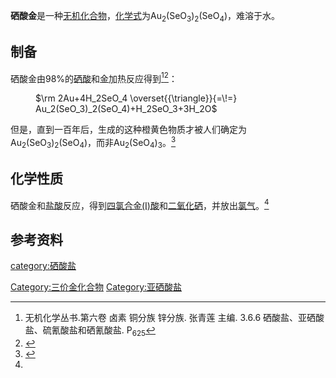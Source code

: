 {{chembox
| Name = 硒酸金
| ImageFile=Au_selenite_selenate.png
| IUPACName = 硒(IV,VI)酸金(III)
| OtherNames = 
| Section1 = {{Chembox Identifiers
| SMILES = 
| CASNo = 773127-95-0
| CASNo_Ref = {{cascite|correct|CAS}}
| ChemSpiderID = 
| RTECS = 
  }}
| Section2 = {{Chembox Properties
| Formula =  Au<sub>2</sub>(SeO<sub>3</sub>)<sub>2</sub>(SeO<sub>4</sub>)
| MolarMass = 
| Appearance = 金黄色结晶
| Density =
| Solubility = 难溶
| MeltingPt = 
| BoilingPt = 
| pKa = 
| RefractIndex = 
  }}
| Section3 = {{Chembox Structure
| MolShape = 
| CrystalStruct =
| Dipole =
  }}
| Section7 = {{Chembox Hazards
| ExternalMSDS =
| MainHazards = 
| NFPA-H = 
| NFPA-R =  | Other=
| NFPA-F = 
| RPhrases = 
| SPhrases = 
  }}
| Section8 = {{Chembox Related
| OtherAnions = [[亚硒酸金|亚硒酸金]]
| OtherCations = [[硒酸铜|硒酸铜]]<br />[[硒酸银|硒酸银]]
| OtherCpds = 
  }}
}}
'''硒酸金'''是一种[[无机化合物|无机化合物]]，[[化学式|化学式]]为Au<sub>2</sub>(SeO<sub>3</sub>)<sub>2</sub>(SeO<sub>4</sub>)，难溶于水。

==制备==
硒酸金由98%的[[硒酸|硒酸]]和[[金|金]]加热反应得到<ref name=wjhxcs6>无机化学丛书.第六卷 卤素 铜分族 锌分族. 张青莲 主编. 3.6.6 硒酸盐、亚硒酸盐、硫氰酸盐和硒氰酸盐. P<sub>625</sub></ref><ref name="Lenher 1902 pp. 354–355">{{cite journal | last=Lenher | first=Victor | title=ACTION OF SELENIC ACID ON GOLD.1 | journal=Journal of the American Chemical Society | publisher=American Chemical Society (ACS) | volume=24 | issue=4 | year=1902 | issn=0002-7863 | doi=10.1021/ja02018a005 | pages=354–355}}</ref>：
: <math>\rm 2Au+4H_2SeO_4 \overset{{\triangle}}{=\!=} Au_2(SeO_3)_2(SeO_4)+H_2SeO_3+3H_2O</math>

但是，直到一百年后，生成的这种橙黄色物质才被人们确定为Au<sub>2</sub>(SeO<sub>3</sub>)<sub>2</sub>(SeO<sub>4</sub>)，而非Au<sub>2</sub>(SeO<sub>4</sub>)<sub>3</sub>。<ref name="Wickleder Büchner Wickleder el Sheik 2004 pp. 5860–5864">{{cite journal | last=Wickleder | first=Mathias S. | last2=Büchner | first2=Oliver | last3=Wickleder | first3=Claudia | last4=el Sheik | first4=Sherif | last5=Brunklaus | first5=Gunther | last6=Eckert | first6=Hellmut | title=Au2(SeO3)2(SeO4):  Synthesis and Characterization of a New Noncentrosymmetric Selenite−Selenate | journal=Inorganic Chemistry | publisher=American Chemical Society (ACS) | volume=43 | issue=19 | year=2004 | issn=0020-1669 | doi=10.1021/ic049270z | pages=5860–5864}}</ref>

==化学性质==
硒酸金和[[盐酸|盐酸]]反应，得到[[四氯合金(I)酸|四氯合金(I)酸]]和[[二氧化硒|二氧化硒]]，并放出[[氯气|氯气]]。<ref name=wjhxcs6 />
==参考资料==
{{reflist}}

[[category:硒酸盐|category:硒酸盐]]
[[Category:三价金化合物|Category:三价金化合物]]
[[Category:亚硒酸盐|Category:亚硒酸盐]]